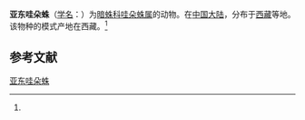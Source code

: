 {{Speciesbox
| name = 亚东哇朵蛛
| status = 
| status_system = 
| image = 
| genus = Wadotes
| species = yadongensis
| authority = (Hu et Li, 1987)<ref name='id14145'>{{cite web| url =http://www.bioinfo.cn/db05/BjdwSpecies.php?action=view&id=14145| title =亚东哇朵蛛| work =《中国动物物种编目数据库》| publisher =中国科学院微生物研究所| author =中国科学院动物研究所| accessdate =2009-04-28| deadurl =yes| archiveurl =https://web.archive.org/web/20160305064251/http://www.bioinfo.cn/db05/BjdwSpecies.php?action=view&id=14145| archivedate =2016-03-05}}</ref>
}}

'''亚东哇朵蛛'''（[[学名|学名]]：{{lang|la|''Wadotes yadongensis''}}）为[[暗蛛科|暗蛛科]][[哇朵蛛属|哇朵蛛属]]的动物。在[[中国大陆|中国大陆]]，分布于[[西藏|西藏]]等地。该物种的模式产地在西藏。<ref name='id14145'/>

== 参考文献 ==
{{reflist}}

{{Wikispecies|Wadotes yadongensis}}

[[Category:哇朵蛛属|亚东哇朵蛛]]


{{蜘蛛小作品}}